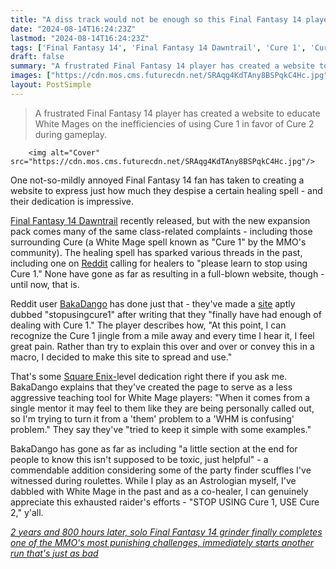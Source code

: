 ```yaml
---
title: "A diss track would not be enough so this Final Fantasy 14 player made an entire website telling the MMO's community to stop using this healing spell"
date: "2024-08-14T16:24:23Z"
lastmod: "2024-08-14T16:24:23Z"
tags: ['Final Fantasy 14', 'Final Fantasy 14 Dawntrail', 'Cure 1', 'Cure 2', 'MMO', 'White Mage', 'Astrologian']
draft: false
summary: "A frustrated Final Fantasy 14 player has created a website to educate White Mages on the inefficiencies of using Cure 1 in favor of Cure 2 during gameplay."
images: ["https://cdn.mos.cms.futurecdn.net/SRAqg4KdTAny8BSPqkC4Hc.jpg"]
layout: PostSimple
---
```

> A frustrated Final Fantasy 14 player has created a website to educate White Mages on the inefficiencies of using Cure 1 in favor of Cure 2 during gameplay.


        <img alt="Cover" src="https://cdn.mos.cms.futurecdn.net/SRAqg4KdTAny8BSPqkC4Hc.jpg"/>
        
One not-so-mildly annoyed Final Fantasy 14 fan has taken to creating a website to express just how much they despise a certain healing spell - and their dedication is impressive.

[<u>Final Fantasy 14 Dawntrail</u>](https://www.gamesradar.com/games/mmo/final-fantasy-14-dawntrail-review-a-slow-insubstantial-start-with-promising-gameplay/) recently released, but with the new expansion pack comes many of the same class-related complaints - including those surrounding Cure (a White Mage spell known as "Cure 1" by the MMO's community). The healing spell has sparked various threads in the past, including one on [<u>Reddit</u>](https://www.reddit.com/r/ffxiv/comments/1833gos/white_mages_please_learn_to_stop_using_cure_1/) calling for healers to "please learn to stop using Cure 1." None have gone as far as resulting in a full-blown website, though - until now, that is.

Reddit user [<u>BakaDango</u>](https://www.reddit.com/r/TalesFromDF/comments/1eql535/after_my_umpteenth_expert_roulette_with_a_cure_1/) has done just that - they've made a [<u>site</u>](https://stopusingcure1.info/) aptly dubbed "stopusingcure1" after writing that they "finally have had enough of dealing with Cure 1." The player describes how, "At this point, I can recognize the Cure 1 jingle from a mile away and every time I hear it, I feel great pain. Rather than try to explain this over and over or convey this in a macro, I decided to make this site to spread and use."

That's some [<u>Square Enix-</u>](https://www.gamesradar.com/tag/square_enix/)level dedication right there if you ask me. BakaDango explains that they've created the page to serve as a less aggressive teaching tool for White Mage players: "When it comes from a single mentor it may feel to them like they are being personally called out, so I'm trying to turn it from a 'them' problem to a 'WHM is confusing' problem." They say they've "tried to keep it simple with some examples."

BakaDango has gone as far as including "a little section at the end for people to know this isn't supposed to be toxic, just helpful" - a commendable addition considering some of the party finder scuffles I've witnessed during roulettes. While I play as an Astrologian myself, I've dabbled with White Mage in the past and as a co-healer, I can genuinely appreciate this exhausted raider's efforts - "STOP USING Cure 1, USE Cure 2," y'all.

[<u><em>2 years and 800 hours later, solo Final Fantasy 14 grinder finally completes one of the MMO's most punishing challenges, immediately starts another run that's just as bad</em></u>](https://www.gamesradar.com/games/final-fantasy/2-years-and-800-hours-later-solo-final-fantasy-14-grinder-finally-completes-one-of-the-mmos-most-punishing-challenges-immediately-starts-another-run-thats-just-as-bad/)
        